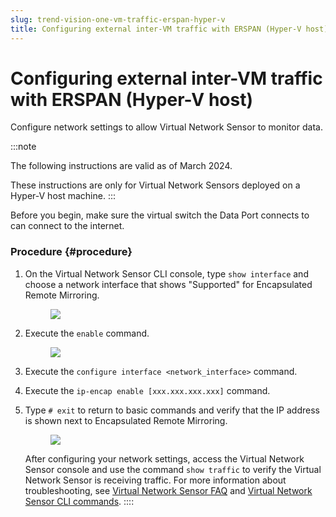 ```yaml
---
slug: trend-vision-one-vm-traffic-erspan-hyper-v
title: Configuring external inter-VM traffic with ERSPAN (Hyper-V host)
---
```

# Configuring external inter-VM traffic with ERSPAN (Hyper-V host)

Configure network settings to allow Virtual Network Sensor to monitor data.

:::note

The following instructions are valid as of March 2024.

These instructions are only for Virtual Network Sensors deployed on a Hyper-V host machine.
:::

Before you begin, make sure the virtual switch the Data Port connects to can connect to the internet.

### Procedure {#procedure}

1.  On the Virtual Network Sensor CLI console, type `show interface` and choose a network interface that shows "Supported" for Encapsulated Remote Mirroring.

    <figure>
    <img src="./images/External_ERSPAN1=GUID-20230807180101.webp" />
    </figure>

2.  Execute the `enable` command.

    <figure>
    <img src="./images/External_ERSPAN2=GUID-20230807180102.webp" />
    </figure>

3.  Execute the `configure interface <network_interface>` command.

4.  Execute the `ip-encap enable [xxx.xxx.xxx.xxx]` command.

5.  Type `# exit` to return to basic commands and verify that the IP address is shown next to Encapsulated Remote Mirroring.

    <figure>
    <img src="./images/External_ERSPAN3=GUID-20230807180103.webp" />
    </figure>

    After configuring your network settings, access the Virtual Network Sensor console and use the command `show traffic` to verify the Virtual Network Sensor is receiving traffic. For more information about troubleshooting, see [Virtual Network Sensor FAQ](virtual-network-sensor-faqs.mdx) and [Virtual Network Sensor CLI commands](virtual-network-sensor-cli-commands.mdx).
::::
